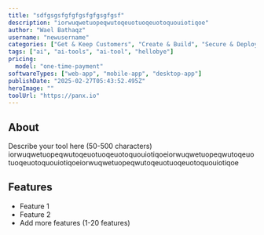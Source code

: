 ---
title: "sdfgsgsfgfgfgsfgfgsgfgsf"
description: "iorwuqwetuopeqwutoqeuotuoqeuotoquouiotiqoe"
author: "Wael Bathaqz"
username: "newusername"
categories: ["Get & Keep Customers", "Create & Build", "Secure & Deploy"]
tags: ["ai", "ai-tools", "ai-tool", "hellobye"]
pricing:
  model: "one-time-payment"
softwareTypes: ["web-app", "mobile-app", "desktop-app"]
publishDate: "2025-02-27T05:43:52.495Z"
heroImage: ""
toolUrl: "https://panx.io"
---
## About
Describe your tool here (50-500 characters)
iorwuqwetuopeqwutoqeuotuoqeuotoquouiotiqoeiorwuqwetuopeqwutoqeuotuoqeuotoquouiotiqoeiorwuqwetuopeqwutoqeuotuoqeuotoquouiotiqoe

## Features
- Feature 1
- Feature 2
- Add more features (1-20 features)
